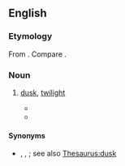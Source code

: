 ==English==

===Etymology===
From {{compound|en|even|t1=evening|fall}}. Compare {{m|en|nightfall}}.

===Noun===
{{en-noun|~}}

# {{lb|en|poetic}} [[dusk]], [[twilight]]
#* {{quote-book|en|year=1905|authorlink=Katharine Tynan|first=Katharine|last=Tynan|chapter=The Exile|title=Innocencies|location=London|publisher=A. H. Bullen|pageurl=https://archive.org/details/innocenciesbooko00tynauoft/page/14/mode/2up|page=15|passage=The wind that blows across them calls<br>Ever at dawns and '''evenfalls''',<br>And I am suddenly forlorn.<br>Across the pastures and ripe corn<br>I see the mountains in my dreams.}}
#* {{RQ:Wodehouse Offing|chapter=XII|passage=Arriving at Brinkley in the quiet '''evenfall''' and putting the old machine away in the garage, I noticed that Aunt Dahlia's car was there and gathered from this that the aged relative was around and about once more.}}

====Synonyms====
* {{l|en|crepusculum}}, {{l|en|mirkning}}, {{l|en|nightfall}}; see also [[Thesaurus:dusk]]